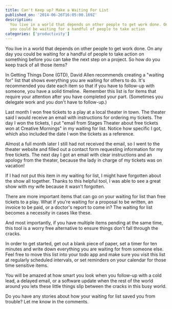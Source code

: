```yaml
---
title: Can't Keep up? Make a Waiting For List
published_on: '2014-06-26T16:05:00.169Z'
description:
  You live in a world that depends on other people to get work done. On any day
  you could be waiting for a handful of people to take action
categories: ['productivity']
---
```


You live in a world that depends on other people to get work done. On any day
you could be waiting for a handful of people to take action on something before
you can take the next step on a project. So how do you keep track of all those
items?<!--more-->

In Getting Things Done (GTD), David Allen recommends creating a "waiting for"
list that shows everything you are waiting for others to do. It's recommended
you date each item so that if you have to follow-up with someone, you have a
solid timeline.  Remember this list is for items that require your attention
after you have completed your part. (Sometimes you delegate work and you don't
have to follow-up.)

Last month I won free tickets to a play at a local theater in town. The theater
said I would receive an email with instructions for ordering my tickets. The day
I won the tickets, I put "email from Stages Theater about free tickets won at
Creative Mornings" in my waiting for list. Notice how specific I got, which also
included the date I won the tickets as a reference.

Almost a full month later I still had not received the email, so I went to the
theater website and filled out a contact form requesting information for my free
tickets. The next day I got an email with clear instructions and an apology from
the theater, because the lady in charge of my tickets was on vacation!

If I had not put this item in my waiting for list, I might have forgotten about
the show all together. Thanks to this helpful tool, I was able to see a great
show with my wife because it wasn't forgotten.

There are more important items that can go on your waiting for list than free
tickets to a play. What if you're waiting for a proposal to be written, an
invoice to be paid, or a doctor's report to come in? The waiting for list
becomes a necessity in cases like these.

And most importantly, if you have multiple items pending at the same time, this
tool is a worry free alternative to ensure things don't fall through the cracks.

In order to get started, get out a blank piece of paper, set a timer for ten
minutes and write down everything you are waiting for from someone else. Feel
free to move this list into your todo app and make sure you visit this list at
regularly scheduled intervals, or set reminders on your calendar for those time
sensitive items.

You will be amazed at how smart you look when you follow-up with a cold lead, a
delayed email, or a software update when the rest of the world around you lets
these little things slip between the cracks in this busy world.

Do you have any stories about how your waiting for list saved you from trouble?
Let me know in the comments.
